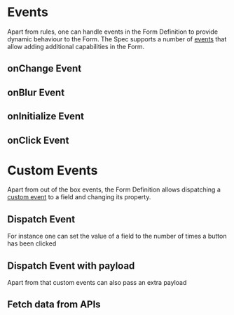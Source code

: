 
# Events

Apart from rules, one can handle events in the Form Definition to provide dynamic behaviour to the Form. The Spec
supports a number of [events](https://git.corp.adobe.com/pages/livecycle/af2-docs/spec/latest/#_events) that allow
adding additional capabilities in the Form.

## onChange Event


<Story id="adaptive-form-events--change" />

## onBlur Event

<Story id="adaptive-form-events--blur" />

## onInitialize Event

<Story id="adaptive-form-events--initialize" />

## onClick Event

<Story id="adaptive-form-events--click" />

# Custom Events
Apart from out of the box events, the Form Definition allows dispatching a
[custom event](https://git.corp.adobe.com/pages/livecycle/af2-docs/spec/latest/#_custom_events) to a field and changing
its property.

## Dispatch Event
For instance one can set the value of a field to the number of times a button has been clicked

<Story id="adaptive-form-events-custom-events--dispatch" />

## Dispatch Event with payload
Apart from that custom events can also pass an extra payload

<Story id="adaptive-form-events-custom-events--dispatch-with-payload" />

## Fetch data from APIs
<Story id="adaptive-form-events-custom-events--fetch-data" />
